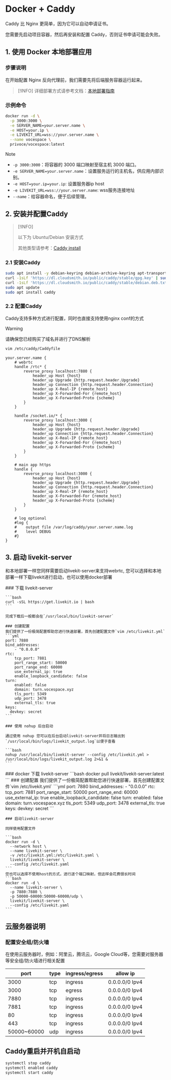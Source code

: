 
# Docker + Caddy

Caddy 比 Nginx 更简单，因为它可以自动申请证书。

您需要先启动项目容器，然后再安装和配置 Caddy，否则证书申请可能会失败。

## 1. 使用 Docker 本地部署应用

### 步骤说明

在开始配置 Nginx 反向代理前，我们需要先将后端服务容器运行起来。

> [!INFO]
> 详细部署方式请参考文档：[本地部署指南](/zh/doc/deploy/local_docker)

### 示例命令

```bash
docker run -d \
  -p 3000:3000 \
  -e SERVER_NAME=your.server.name \
  -e HOST=your.ip \
  -e LIVEKIT_URL=wss://your.server.name \
  --name vocespace \
  privoce/vocespace:latest
```

> [!NOTE]
>
> * `-p 3000:3000`：将容器的 3000 端口映射至宿主机 3000 端口。
> * `-e SERVER_NAME=your.server.name`：设置服务运行的主机名，供应用内部识别。
> * `-e HOST=your.ip=your.ip`: 设置服务器ip host
> * `-e LIVEKIT_URL=wss://your.server.name`: wss服务连接地址
> * `--name`：给容器命名，便于后续管理。


## 2. 安装并配置Caddy

> [!INFO]
>
> 以下为 Ubuntu/Debian 安装方式
>
> 其他类型请参考：[Caddy install](https://caddyserver.com/docs/install#debian-ubuntu-raspbian)

### 2.1 安装Caddy

```bash
sudo apt install -y debian-keyring debian-archive-keyring apt-transport-https curl
curl -1sLf 'https://dl.cloudsmith.io/public/caddy/stable/gpg.key' | sudo gpg --dearmor -o /usr/share/keyrings/caddy-stable-archive-keyring.gpg
curl -1sLf 'https://dl.cloudsmith.io/public/caddy/stable/debian.deb.txt' | sudo tee /etc/apt/sources.list.d/caddy-stable.list
sudo apt update
sudo apt install caddy
```

### 2.2 配置Caddy

Caddy支持多种方式进行配置，同时也直接支持使用nginx conf的方式

> [!WARNING]
>
> 请确保您已经购买了域名并进行了DNS解析

```bash
vim /etc/caddy/Caddyfile
```

```nginx
your.server.name {
    # webrtc
    handle /rtc* {
        reverse_proxy localhost:7880 {
            header_up Host {host}
            header_up Upgrade {http.request.header.Upgrade}
            header_up Connection {http.request.header.Connection}
            header_up X-Real-IP {remote_host}
            header_up X-Forwarded-For {remote_host}
            header_up X-Forwarded-Proto {scheme}
        }
    }

    handle /socket.io/* {
        reverse_proxy localhost:3000 {
            header_up Host {host}
            header_up Upgrade {http.request.header.Upgrade}
            header_up Connection {http.request.header.Connection}
            header_up X-Real-IP {remote_host}
            header_up X-Forwarded-For {remote_host}
            header_up X-Forwarded-Proto {scheme}
        }
    }

    # main app https
    handle {
        reverse_proxy localhost:3000 {
            header_up Host {host}
            header_up Upgrade {http.request.header.Upgrade}
            header_up Connection {http.request.header.Connection}
            header_up X-Real-IP {remote_host}
            header_up X-Forwarded-For {remote_host}
            header_up X-Forwarded-Proto {scheme}
        }
    }

    # log optional
    #log {
    #    output file /var/log/caddy/your.server.name.log
    #    level DEBUG
    #}
}
```

## 3. 启动 livekit-server

和本地部署一样您同样需要启动livekit-server来支持webrtc, 您可以选择和本地部署一样下载livekit进行启动，也可以使用docker部署

<Tabs>
  <Tab label="本地">
    ### 下载 livekit-server
    
    ```bash
    curl -sSL https://get.livekit.io | bash
    ```
    
    完成下载后一般都会在`/usr/local/bin/livekit-server`

    ### 创建配置
    我们提供了一份极简配置帮助您进行快速部署，首先创建配置文件`vim /etc/livekit.yml`
    ```yml
    port: 7880
    bind_addresses:
        - "0.0.0.0"
    rtc:
        tcp_port: 7881
        port_range_start: 50000
        port_range_end: 60000
        use_external_ip: true
        enable_loopback_candidate: false
    turn:
        enabled: false
        domain: turn.vocespace.xyz
        tls_port: 5349
        udp_port: 3478
        external_tls: true
    keys:
      devkey: secret
    ```

    ### 使用 nohup 后台启动

    通过使用 nohup 您可以在后台启动livekit-server并将日志输出到`/usr/local/bin/logs/livekit_output.log`以便于查看
    
    ```bash
    nohup /usr/local/bin/livekit-server --config /etc/livekit.yml > /usr/local/bin/logs/livekit_output.log 2>&1 &
    ```


  </Tab>
  <Tab label="Docker">
  ### docker 下载 livekit-server
  ```bash
  docker pull livekit/livekit-server:latest
  ```
    ### 创建配置
    我们提供了一份极简配置帮助您进行快速部署，首先创建配置文件`vim /etc/livekit.yml`
    ```yml
    port: 7880
    bind_addresses:
        - "0.0.0.0"
    rtc:
        tcp_port: 7881
        port_range_start: 50000
        port_range_end: 60000
        use_external_ip: true
        enable_loopback_candidate: false
    turn:
        enabled: false
        domain: turn.vocespace.xyz
        tls_port: 5349
        udp_port: 3478
        external_tls: true
    keys:
      devkey: secret
    ```

    ### 启动livekit-server

    同样使用配置文件

    ```bash
    docker run -d \
      --network host \
      --name livekit-server \
      -v /etc/livekit.yml:/etc/livekit.yaml \
      livekit/livekit-server \
      --config /etc/livekit.yaml
    ```
    您也可以选择不使用host的方式，进行逐个端口映射，但这样会花费很长时间
    ```bash
    docker run -d \
      --name livekit-server \
      -p 7880:7880 \
      -p 50000-60000:50000-60000/udp \
      livekit/livekit-server \
      --config /etc/livekit.yaml
    ```
  </Tab>
</Tabs>

## 云服务器说明

### 配置安全组/防火墙

在使用云服务器时，例如：阿里云，腾讯云，Google Cloud等，您需要对服务器等安全组/防火墙进行相关配置

| port | type | ingress/egress | allow ip |
|--|--|--|--|
| 3000 | tcp | ingress | 0.0.0.0/0 Ipv4 |
| 3000 | tcp | egress | 0.0.0.0/0 Ipv4 |
| 7880 | tcp | ingress | 0.0.0.0/0 Ipv4 |
| 7881 | tcp | ingress | 0.0.0.0/0 Ipv4 |
| 80 | tcp | ingress | 0.0.0.0/0 Ipv4 |
| 443 |tcp | ingress | 0.0.0.0/0 Ipv4 |
|50000~60000| udp | ingress | 0.0.0.0/0 Ipv4 |

## Caddy重启并开机自启动

```bash
systemctl stop caddy
systemctl enabled caddy
systemctl start caddy
```